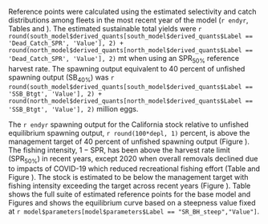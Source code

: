 
Reference points were calculated using the estimated selectivity and catch distributions among fleets in the most recent year of the model (`r endyr`, Tables \ref{tab:south_referenceES} and \ref{tab:north_referenceES}). The estimated sustainable total yields  were `r round(south_model$derived_quants[south_model$derived_quants$Label == 'Dead_Catch_SPR', 'Value'], 2) + round(north_model$derived_quants[north_model$derived_quants$Label == 'Dead_Catch_SPR', 'Value'], 2)` mt when using an $\text{SPR}_{50\%}$ reference harvest rate. The spawning output equivalent to 40 percent of unfished spawning output ($\text{SB}_{40\%}$) was `r round(south_model$derived_quants[south_model$derived_quants$Label == 'SSB_Btgt', 'Value'], 2) + round(north_model$derived_quants[north_model$derived_quants$Label == 'SSB_Btgt', 'Value'], 2)` million eggs. 

The `r endyr` spawning output for the California stock relative to unfished equilibrium spawning output, `r round(100*depl, 1)` percent, is above the management target of 40 percent of unfished spawning output (Figure \ref{fig:depl-all}). The fishing intensity, $1-\text{SPR}$, has been above the harvest rate limit ($\text{SPR}_{50\%}$) in recent years, except 2020 when overall removals declined due to impacts of COVID-19 which reduced recreational fishing effort (Table \ref{tab:ca-status} and Figure \ref{fig:1-spr}). The stock is estimated to be below the management target with fishing intensity exceeding the target across recent years (Figure \ref{fig:phase}). Table \ref{tab:south_referenceES} shows the full suite of estimated reference points for the base model and Figures \ref{fig:yield-north} and \ref{fig:yield-south} shows the equilibrium curve based on a steepness value fixed at `r model$parameters[model$parameters$Label == "SR_BH_steep","Value"]`.